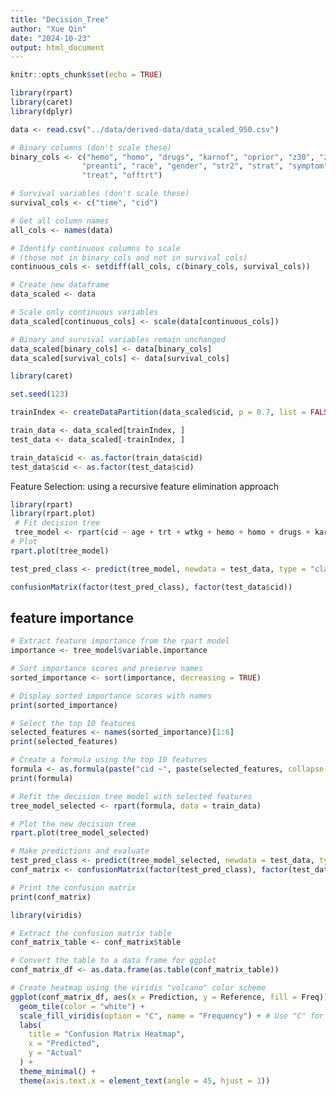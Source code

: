 ```yaml
---
title: "Decision_Tree"
author: "Xue Qin"
date: "2024-10-23"
output: html_document
---
```


```r
knitr::opts_chunk$set(echo = TRUE)
```

```r
library(rpart)
library(caret)  
library(dplyr)

data <- read.csv("../data/derived-data/data_scaled_950.csv")

# Binary columns (don't scale these)
binary_cols <- c("hemo", "homo", "drugs", "karnof", "oprior", "z30", "zprior", 
                "preanti", "race", "gender", "str2", "strat", "symptom", 
                "treat", "offtrt")

# Survival variables (don't scale these)
survival_cols <- c("time", "cid")

# Get all column names
all_cols <- names(data)

# Identify continuous columns to scale
# (those not in binary_cols and not in survival_cols)
continuous_cols <- setdiff(all_cols, c(binary_cols, survival_cols))

# Create new dataframe
data_scaled <- data

# Scale only continuous variables
data_scaled[continuous_cols] <- scale(data[continuous_cols])

# Binary and survival variables remain unchanged
data_scaled[binary_cols] <- data[binary_cols]
data_scaled[survival_cols] <- data[survival_cols]
```


```r
library(caret)

set.seed(123)

trainIndex <- createDataPartition(data_scaled$cid, p = 0.7, list = FALSE)

train_data <- data_scaled[trainIndex, ]
test_data <- data_scaled[-trainIndex, ]
```

```r
train_data$cid <- as.factor(train_data$cid)
test_data$cid <- as.factor(test_data$cid)
```

Feature Selection: using a recursive feature elimination approach




```r
library(rpart)
library(rpart.plot)
 # Fit decision tree
 tree_model <- rpart(cid ~ age + trt + wtkg + hemo + homo + drugs + karnof+oprior+z30+zprior+preanti+race+gender+str2+strat+symptom+treat+offtrt+cd40+cd420+cd80+cd820, data = train_data)
# Plot
rpart.plot(tree_model)

```


```r
test_pred_class <- predict(tree_model, newdata = test_data, type = "class")

confusionMatrix(factor(test_pred_class), factor(test_data$cid))
```


## feature importance

```r
# Extract feature importance from the rpart model
importance <- tree_model$variable.importance

# Sort importance scores and preserve names
sorted_importance <- sort(importance, decreasing = TRUE)

# Display sorted importance scores with names
print(sorted_importance)

# Select the top 10 features
selected_features <- names(sorted_importance)[1:6]
print(selected_features)

# Create a formula using the top 10 features
formula <- as.formula(paste("cid ~", paste(selected_features, collapse = " + ")))
print(formula)

# Refit the decision tree model with selected features
tree_model_selected <- rpart(formula, data = train_data)

# Plot the new decision tree
rpart.plot(tree_model_selected)

# Make predictions and evaluate
test_pred_class <- predict(tree_model_selected, newdata = test_data, type = "class")
conf_matrix <- confusionMatrix(factor(test_pred_class), factor(test_data$cid))

# Print the confusion matrix
print(conf_matrix)
```

```r

library(viridis)

# Extract the confusion matrix table
conf_matrix_table <- conf_matrix$table

# Convert the table to a data frame for ggplot
conf_matrix_df <- as.data.frame(as.table(conf_matrix_table))

# Create heatmap using the viridis "volcano" color scheme
ggplot(conf_matrix_df, aes(x = Prediction, y = Reference, fill = Freq)) +
  geom_tile(color = "white") +
  scale_fill_viridis(option = "C", name = "Frequency") + # Use "C" for the volcano scheme
  labs(
    title = "Confusion Matrix Heatmap",
    x = "Predicted",
    y = "Actual"
  ) +
  theme_minimal() +
  theme(axis.text.x = element_text(angle = 45, hjust = 1))
```



